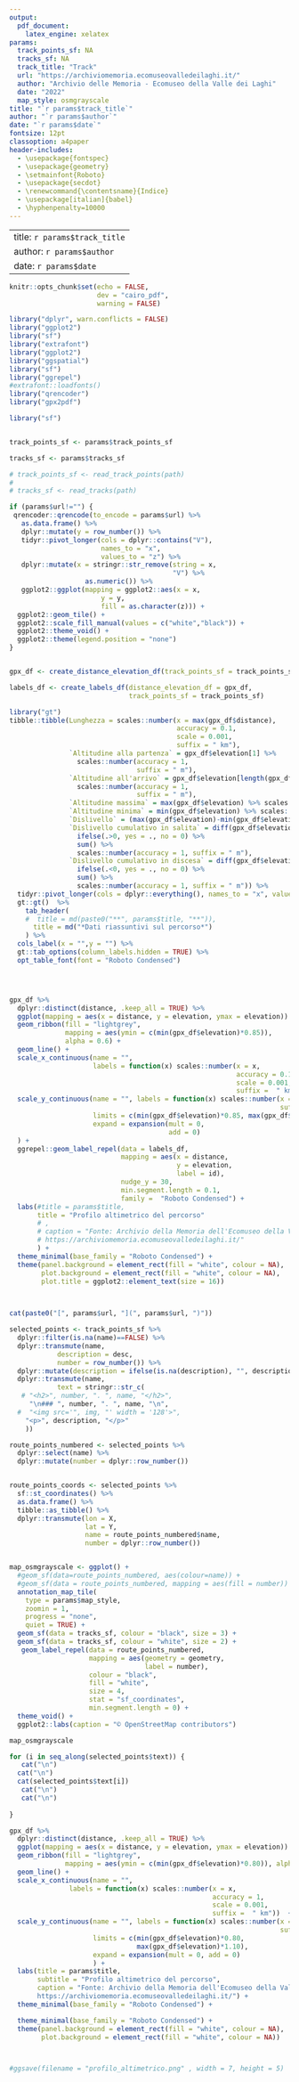 ```yaml
---
output:
  pdf_document:
    latex_engine: xelatex
params:
  track_points_sf: NA
  tracks_sf: NA
  track_title: "Track"
  url: "https://archiviomemoria.ecomuseovalledeilaghi.it/"
  author: "Archivio delle Memoria - Ecomuseo della Valle dei Laghi"
  date: "2022"
  map_style: osmgrayscale
title: "`r params$track_title`"
author: "`r params$author`"
date: "`r params$date`"
fontsize: 12pt
classoption: a4paper
header-includes:
  - \usepackage{fontspec}
  - \usepackage{geometry}
  - \setmainfont{Roboto}
  - \usepackage{secdot}
  - \renewcommand{\contentsname}{Indice}
  - \usepackage[italian]{babel}
  - \hyphenpenalty=10000
---
```


---
title: `r params$track_title`
author: `r params$author`
date: `r params$date`
---

```r
knitr::opts_chunk$set(echo = FALSE,
                      dev = "cairo_pdf",
                      warning = FALSE)

library("dplyr", warn.conflicts = FALSE)
library("ggplot2")
library("sf")
library("extrafont")
library("ggplot2")
library("ggspatial")
library("sf")
library("ggrepel")
#extrafont::loadfonts()
library("qrencoder")
library("gpx2pdf")
```



```r

library("sf")


track_points_sf <- params$track_points_sf

tracks_sf <- params$tracks_sf

# track_points_sf <- read_track_points(path)
# 
# tracks_sf <- read_tracks(path)

```



```r
if (params$url!="") {
 qrencoder::qrencode(to_encode = params$url) %>% 
   as.data.frame() %>% 
   dplyr::mutate(y = row_number()) %>% 
   tidyr::pivot_longer(cols = dplyr::contains("V"),
                       names_to = "x",
                       values_to = "z") %>% 
   dplyr::mutate(x = stringr::str_remove(string = x,
                                         "V") %>%
                   as.numeric()) %>% 
   ggplot2::ggplot(mapping = ggplot2::aes(x = x,
                       y = y,
                       fill = as.character(z))) +
  ggplot2::geom_tile() +
  ggplot2::scale_fill_manual(values = c("white","black")) +
  ggplot2::theme_void() +
  ggplot2::theme(legend.position = "none")
}



```





```r
gpx_df <- create_distance_elevation_df(track_points_sf = track_points_sf)

```


```r

labels_df <- create_labels_df(distance_elevation_df = gpx_df,
                              track_points_sf = track_points_sf)
```





```r

library("gt")
tibble::tibble(Lunghezza = scales::number(x = max(gpx_df$distance),
                                          accuracy = 0.1,
                                          scale = 0.001,
                                          suffix = " km"), 
               `Altitudine alla partenza` = gpx_df$elevation[1] %>%
                 scales::number(accuracy = 1,
                                suffix = " m"),
               `Altitudine all'arrivo` = gpx_df$elevation[length(gpx_df$elevation)] %>%
                 scales::number(accuracy = 1,
                                suffix = " m"),
               `Altitudine massima` = max(gpx_df$elevation) %>% scales::number(accuracy = 1, suffix = " m"),
               `Altitudine minima` = min(gpx_df$elevation) %>% scales::number(accuracy = 1, suffix = " m"),
               `Dislivello` = (max(gpx_df$elevation)-min(gpx_df$elevation))  %>% scales::number(accuracy = 1, suffix = " m"), 
               `Dislivello cumulativo in salita` = diff(gpx_df$elevation) %>% 
                 ifelse(.>0, yes = ., no = 0) %>% 
                 sum() %>% 
                 scales::number(accuracy = 1, suffix = " m"),
               `Dislivello cumulativo in discesa` = diff(gpx_df$elevation) %>% 
                 ifelse(.<0, yes = ., no = 0) %>% 
                 sum() %>% 
                 scales::number(accuracy = 1, suffix = " m")) %>% 
  tidyr::pivot_longer(cols = dplyr::everything(), names_to = "x", values_to = "y") %>% 
  gt::gt()  %>%
    tab_header(
    #  title = md(paste0("**", params$title, "**")), 
      title = md("*Dati riassuntivi sul percorso*")
    ) %>% 
  cols_label(x = "",y = "") %>%
  gt::tab_options(column_labels.hidden = TRUE) %>% 
  opt_table_font(font = "Roboto Condensed")





```





```r


gpx_df %>% 
  dplyr::distinct(distance, .keep_all = TRUE) %>% 
  ggplot(mapping = aes(x = distance, y = elevation, ymax = elevation)) +
  geom_ribbon(fill = "lightgrey",
              mapping = aes(ymin = c(min(gpx_df$elevation)*0.85)),
              alpha = 0.6) +
  geom_line() +
  scale_x_continuous(name = "", 
                     labels = function(x) scales::number(x = x,
                                                         accuracy = 0.1,
                                                         scale = 0.001,
                                                         suffix =  " km"))  +
  scale_y_continuous(name = "", labels = function(x) scales::number(x = x,
                                                                    suffix = " m"),
                     limits = c(min(gpx_df$elevation)*0.85, max(gpx_df$elevation)*1.10),
                     expand = expansion(mult = 0,
                                        add = 0)
  ) +
  ggrepel::geom_label_repel(data = labels_df,
                            mapping = aes(x = distance,
                                          y = elevation,
                                          label = id),
                            nudge_y = 30,
                            min.segment.length = 0.1,
                            family =  "Roboto Condensed") +
  labs(#title = params$title, 
       title = "Profilo altimetrico del percorso"
       # , 
       # caption = "Fonte: Archivio della Memoria dell'Ecomuseo della Valle dei Laghi
       # https://archiviomemoria.ecomuseovalledeilaghi.it/"
       ) +
  theme_minimal(base_family = "Roboto Condensed") +
  theme(panel.background = element_rect(fill = "white", colour = NA), 
        plot.background = element_rect(fill = "white", colour = NA),
        plot.title = ggplot2::element_text(size = 16)) 

               
```


```r

cat(paste0("[", params$url, "](", params$url, ")"))
```




```r

selected_points <- track_points_sf %>% 
  dplyr::filter(is.na(name)==FALSE) %>% 
  dplyr::transmute(name,
            description = desc,
            number = row_number()) %>% 
  dplyr::mutate(description = ifelse(is.na(description), "", description)) %>% 
  dplyr::transmute(name, 
            text = stringr::str_c(
   # "<h2>", number, ". ", name, "</h2>",
     "\n### ", number, ". ", name, "\n",
  #  "<img src='", img, "' width = '128'>",
    "<p>", description, "</p>"
    ))
```




```r


route_points_numbered <- selected_points %>% 
  dplyr::select(name) %>% 
  dplyr::mutate(number = dplyr::row_number())


route_points_coords <- selected_points %>% 
  sf::st_coordinates() %>% 
  as.data.frame() %>% 
  tibble::as_tibble() %>% 
  dplyr::transmute(lon = X,
                   lat = Y,
                   name = route_points_numbered$name,
                   number = dplyr::row_number())


map_osmgrayscale <- ggplot() +
  #geom_sf(data=route_points_numbered, aes(colour=name)) +
  #geom_sf(data = route_points_numbered, mapping = aes(fill = number)) +
  annotation_map_tile(
    type = params$map_style,
    zoomin = 1,
    progress = "none",
    quiet = TRUE) +
  geom_sf(data = tracks_sf, colour = "black", size = 3) +
  geom_sf(data = tracks_sf, colour = "white", size = 2) +
   geom_label_repel(data = route_points_numbered,
                    mapping = aes(geometry = geometry,
                                  label = number),
                    colour = "black",
                    fill = "white",
                    size = 4,
                    stat = "sf_coordinates",
                    min.segment.length = 0) +
  theme_void() +
  ggplot2::labs(caption = "© OpenStreetMap contributors")

map_osmgrayscale


```







```r
for (i in seq_along(selected_points$text)) {
   cat("\n") 
  cat("\n") 
  cat(selected_points$text[i])
   cat("\n") 
   cat("\n") 
  
}
```



```r



gpx_df %>% 
  dplyr::distinct(distance, .keep_all = TRUE) %>% 
  ggplot(mapping = aes(x = distance, y = elevation, ymax = elevation)) +
  geom_ribbon(fill = "lightgrey", 
              mapping = aes(ymin = c(min(gpx_df$elevation)*0.80)), alpha = 0.6) +
  geom_line() +
  scale_x_continuous(name = "", 
               labels = function(x) scales::number(x = x,
                                                   accuracy = 1,
                                                   scale = 0.001,
                                                   suffix =  " km"))  +
  scale_y_continuous(name = "", labels = function(x) scales::number(x = x,
                                                                    suffix = " m"),
                     limits = c(min(gpx_df$elevation)*0.80,
                                max(gpx_df$elevation)*1.10),
                     expand = expansion(mult = 0, add = 0)
                     ) +
  labs(title = params$title, 
       subtitle = "Profilo altimetrico del percorso", 
       caption = "Fonte: Archivio della Memoria dell'Ecomuseo della Valle dei Laghi
       https://archiviomemoria.ecomuseovalledeilaghi.it/") +
  theme_minimal(base_family = "Roboto Condensed") +

  theme_minimal(base_family = "Roboto Condensed") +
  theme(panel.background = element_rect(fill = "white", colour = NA), 
        plot.background = element_rect(fill = "white", colour = NA)) 



#ggsave(filename = "profilo_altimetrico.png" , width = 7, height = 5)
```





